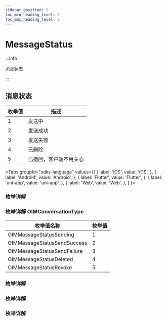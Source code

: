 ```yaml
---
sidebar_position: 2
toc_min_heading_level: 2
toc_max_heading_level: 2
---
```


# MessageStatus

:::info

消息状态

:::

## 消息状态

| 枚举值 | 描述                   |
| ------ | ---------------------- |
| 1      | 发送中                 |
| 2      | 发送成功               |
| 3      | 发送失败               |
| 4      | 已删除                 |
| 5      | 已撤回，客户端不用关心 |

<Tabs
groupId="sdks-language"
values={[
{ label: 'iOS', value: 'iOS', },
{ label: 'Android', value: 'Android', },
{ label: 'Flutter', value: 'Flutter', },
{ label: 'uni-app', value: 'uni-app', },
{ label: 'Web', value: 'Web', },
]
}>

<TabItem value="Flutter">

### 枚举详解

</TabItem>

<TabItem value="iOS">

### 枚举详解 OIMConversationType

| 枚举值名称                  | 枚举值 |
| --------------------------- | ------ |
| OIMMessageStatusSending     | 1      |
| OIMMessageStatusSendSuccess | 2      |
| OIMMessageStatusSendFailure | 3      |
| OIMMessageStatusDeleted     | 4      |
| OIMMessageStatusRevoke      | 5      |

</TabItem>

<TabItem value="Android">

### 枚举详解

</TabItem>

<TabItem value="Web">

### 枚举详解

</TabItem>

<TabItem value="uni-app">

### 枚举详解

</TabItem>

</Tabs>
